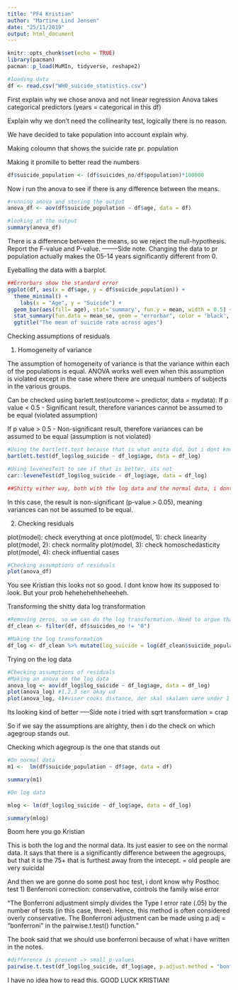 ```yaml
---
title: "PF4 Kristian"
author: "Martine Lind Jensen"
date: "25/11/2019"
output: html_document
---
```


```r
knitr::opts_chunk$set(echo = TRUE)
library(pacman)
pacman::p_load(MuMIn, tidyverse, reshape2)
```


```r
#loading data 
df <- read.csv("WHO_suicide_statistics.csv")
```

First explain why we chose anova and not linear regression
Anova takes categorical predictors (years = categorical in this df)

Explain why we don't need the collinearity test, logically there is no reason.

We have decided to take population into account explain why.

Making coloumn that shows the suicide rate pr. population 

Making it promille to better read the numbers 
```r
df$suicide_population <- (df$suicides_no/df$population)*100000
```

Now i run the anova to see if there is any difference between the means. 
```r
#running anova and storing the output
anova_df <- aov(df$suicide_population ~ df$age, data = df)

#looking at the output
summary(anova_df)
```

There is a difference between the means, so we reject the null-hypothesis. Report the F-value and P-value. 
--------Side note. Changing the data to pr population actually makes the 05-14 years significantly different from 0. 


Eyeballing the data with a barplot. 

```r
##Errorbars show the standard error
ggplot(df, aes(x = df$age, y = df$suicide_population)) +
  theme_minimal() +
    labs(x = "Age", y = "Suicide") +
  geom_bar(aes(fill= age), stat='summary', fun.y = mean, width = 0.5) +
  stat_summary(fun.data = mean_se, geom = "errorbar", color = 'black', width = 0.1) +
  ggtitle("The mean of suicide rate across ages")
```


Checking assumptions of residuals 

1. Homogeneity of variance 

The assumption of homogeneity of variance is that the variance within each of the populations is equal. ANOVA works well even when this assumption is violated except in the case where there are unequal numbers of subjects in the various groups.

Can be checked using barlett.test(outcome ~ predictor, data = mydata):
  If p value < 0.5 - Significant result, therefore variances cannot be assumed to be equal (violated assumption)

  If p value > 0.5 - Non-significant result, therefore variances can be assumed to be equal (assumption is not violated)

```r

#Using the bartlett.test because that is what anita did, but i dont know if we should levenes test instead
bartlett.test(df_log$log_suicide ~ df_log$age, data = df_log)

#Using levenesTest to see if that is better, its not
car::leveneTest(df_log$log_suicide ~ df_log$age, data = df_log)

##Shitty either way, both with the log data and the normal data, i dont know what to report 

```

In this case, the result is non-significant (p-value > 0.05), meaning variances can not be assumed to be equal.



2. Checking residuals

plot(model): check everything at once
plot(model, 1): check linearity
plot(model, 2): check normality
plot(model, 3): check homoschedasticity
plot(model, 4): check influential cases


```r
#Checking assumptions of residuals
plot(anova_df)
```

You see Kristian this looks not so good. I dont know how its supposed to look. But your prob hehehehehheheeheh. 


Transforming the shitty data 
log transformation
```r
#Removing zeros, so we can do the log transformation. Need to argue that we can do that 
df_clean <- filter(df, df$suicides_no != "0")

#Making the log transformation
df_log <- df_clean %>% mutate(log_suicide = log(df_clean$suicide_population))
```


Trying on the log data 
```r
#Checking assumptions of residuals
#Making an anova on the log data
anova_log <- aov(df_log$log_suicide ~ df_log$age, data = df_log)
plot(anova_log) #1,2,3 ser okay ud
plot(anova_log, 4)#viser cooks distance, der skal skalaen være under 1 
```
Its looking kind of better
-----Side note i tried with sqrt transformation = crap 


So if we say the assumptions are alrighty, then i do the check on which agegroup stands out. 

Checking which agegroup is the one that stands out
```r

#On normal data
m1 <-  lm(df$suicide_population ~ df$age, data = df)

summary(m1)

#On log data 

mlog <- lm(df_log$log_suicide ~ df_log$age, data = df_log)

summary(mlog)
```

Boom here you go Kristian 

This is both the log and the normal data. Its just easier to see on the normal data. 
It says that there is a significantly difference between the agegroups, but that it is the 75+ that is furthest away from the intecept. 
= old people are very suicidal 



And then we are gonne do some post hoc test, i dont know why 
Posthoc test
1) Benferroni correction:  conservative, controls the family wise error 

 "The Bonferroni adjustment simply divides the Type I error rate (.05) by the number of tests (in this case, three). Hence, this method is often considered overly conservative. The Bonferroni adjustment can be made using p.adj = “bonferroni” in the pairwise.t.test() function."
 
 The book said that we should use bonferroni because of what i have written in the notes. 

```r
#difference is present -> small p-values
pairwise.t.test(df_log$log_suicide, df_log$age, p.adjust.method = "bonferroni")
```

I have no idea how to read this. GOOD LUCK KRISTIAN! 
